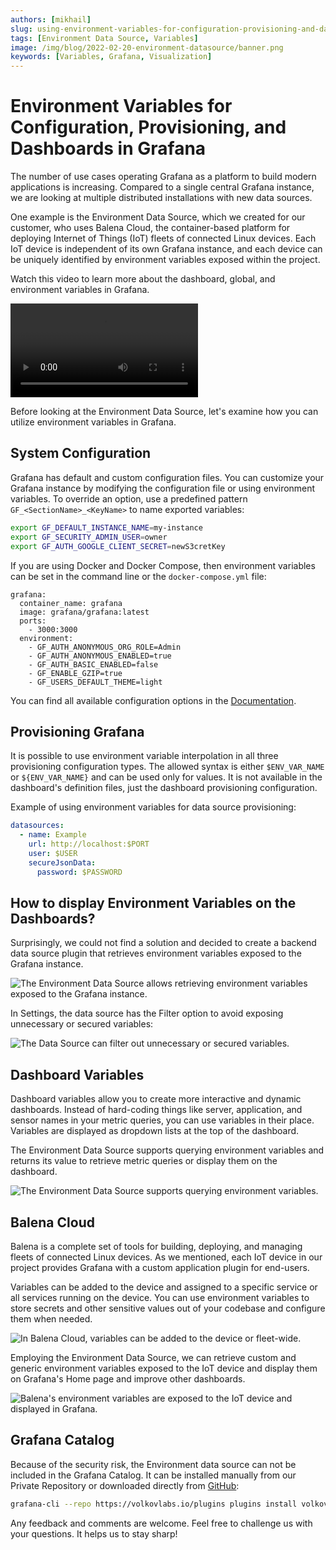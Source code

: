 ```yaml
---
authors: [mikhail]
slug: using-environment-variables-for-configuration-provisioning-and-dashboards-in-grafana-279661733416/
tags: [Environment Data Source, Variables]
image: /img/blog/2022-02-20-environment-datasource/banner.png
keywords: [Variables, Grafana, Visualization]
---
```



# Environment Variables for Configuration, Provisioning, and Dashboards in Grafana

The number of use cases operating Grafana as a platform to build modern applications is increasing. Compared to a single central Grafana instance, we are looking at multiple distributed installations with new data sources.

<!--truncate-->

One example is the Environment Data Source, which we created for our customer, who uses Balena Cloud, the container-based platform for deploying Internet of Things (IoT) fleets of connected Linux devices. Each IoT device is independent of its own Grafana instance, and each device can be uniquely identified by environment variables exposed within the project.

Watch this video to learn more about the dashboard, global, and environment variables in Grafana.

<Video
  src="https://www.youtube.com/embed/sczRq2lI3e4"
  title="Dashboard, Global and Environment variables."
/>

Before looking at the Environment Data Source, let's examine how you can utilize environment variables in Grafana.

## System Configuration

Grafana has default and custom configuration files. You can customize your Grafana instance by modifying the configuration file or using environment variables. To override an option, use a predefined pattern `GF_<SectionName>_<KeyName>` to name exported variables:

```sh
export GF_DEFAULT_INSTANCE_NAME=my-instance
export GF_SECURITY_ADMIN_USER=owner
export GF_AUTH_GOOGLE_CLIENT_SECRET=newS3cretKey
```

If you are using Docker and Docker Compose, then environment variables can be set in the command line or the `docker-compose.yml` file:

```docker
grafana:
  container_name: grafana
  image: grafana/grafana:latest
  ports:
    - 3000:3000
  environment:
    - GF_AUTH_ANONYMOUS_ORG_ROLE=Admin
    - GF_AUTH_ANONYMOUS_ENABLED=true
    - GF_AUTH_BASIC_ENABLED=false
    - GF_ENABLE_GZIP=true
    - GF_USERS_DEFAULT_THEME=light
```

You can find all available configuration options in the [Documentation](https://grafana.com/docs/grafana/latest/setup-grafana/configure-grafana/).

## Provisioning Grafana

It is possible to use environment variable interpolation in all three provisioning configuration types. The allowed syntax is either `$ENV_VAR_NAME` or `${ENV_VAR_NAME}` and can be used only for values. It is not available in the dashboard's definition files, just the dashboard provisioning configuration.

Example of using environment variables for data source provisioning:

```yaml
datasources:
  - name: Example
    url: http://localhost:$PORT
    user: $USER
    secureJsonData:
      password: $PASSWORD
```

## How to display Environment Variables on the Dashboards?

Surprisingly, we could not find a solution and decided to create a backend data source plugin that retrieves environment variables exposed to the Grafana instance.

<Image
  title="The Environment Data Source allows retrieving environment variables exposed to the Grafana instance."
  src="/img/blog/2022-02-20-environment-datasource/dashboard.png"
/>

In Settings, the data source has the Filter option to avoid exposing unnecessary or secured variables:

<Image
  title="The Data Source can filter out unnecessary or secured variables."
  src="/img/blog/2022-02-20-environment-datasource/configuration.png"
/>

## Dashboard Variables

Dashboard variables allow you to create more interactive and dynamic dashboards. Instead of hard-coding things like server, application, and sensor names in your metric queries, you can use variables in their place. Variables are displayed as dropdown lists at the top of the dashboard.

The Environment Data Source supports querying environment variables and returns its value to retrieve metric queries or display them on the dashboard.

<Image
  title="The Environment Data Source supports querying environment variables."
  src="/img/blog/2022-02-20-environment-datasource/variables.png"
/>

## Balena Cloud

Balena is a complete set of tools for building, deploying, and managing fleets of connected Linux devices. As we mentioned, each IoT device in our project provides Grafana with a custom application plugin for end-users.

Variables can be added to the device and assigned to a specific service or all services running on the device. You can use environment variables to store secrets and other sensitive values out of your codebase and configure them when needed.

<Image
  title="In Balena Cloud, variables can be added to the device or fleet-wide."
  src="/img/blog/2022-02-20-environment-datasource/balena-cloud.png"
/>

Employing the Environment Data Source, we can retrieve custom and generic environment variables exposed to the IoT device and display them on Grafana's Home page and improve other dashboards.

<Image
  title="Balena's environment variables are exposed to the IoT device and displayed in Grafana."
  src="/img/blog/2022-02-20-environment-datasource/balena-variables.png"
/>

## Grafana Catalog

Because of the security risk, the Environment data source can not be included in the Grafana Catalog. It can be installed manually from our Private Repository or downloaded directly from [GitHub](https://github.com/volkovlabs/volkovlabs-env-datasource):

```sh
grafana-cli --repo https://volkovlabs.io/plugins plugins install volkovlabs-env-datasource
```

Any feedback and comments are welcome. Feel free to challenge us with your questions. It helps us to stay sharp!
